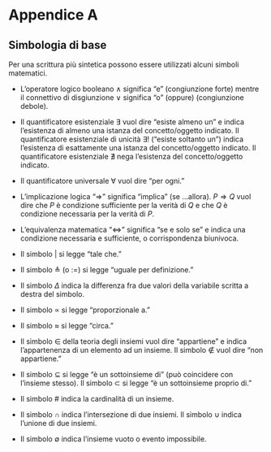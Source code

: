 # Appendice A {-}

## Simbologia di base {#simbologia-di-base .unnumbered}

Per una scrittura più sintetica possono essere utilizzati alcuni simboli
matematici.

-   L'operatore logico booleano $\land$ significa "e" (congiunzione
    forte) mentre il connettivo di disgiunzione $\lor$ significa "o"
    (oppure) (congiunzione debole).

-   Il quantificatore esistenziale $\exists$ vuol dire "esiste almeno
    un" e indica l'esistenza di almeno una istanza del concetto/oggetto
    indicato. Il quantificatore esistenziale di unicità $\exists!$
    ("esiste soltanto un") indica l'esistenza di esattamente una istanza
    del concetto/oggetto indicato. Il quantificatore esistenziale
    $\nexists$ nega l'esistenza del concetto/oggetto indicato.

-   Il quantificatore universale $\forall$ vuol dire "per ogni."

-   L'implicazione logica "$\Rightarrow$" significa "implica" (se
    ...allora). $P \Rightarrow Q$ vuol dire che $P$ è condizione
    sufficiente per la verità di $Q$ e che $Q$ è condizione necessaria
    per la verità di $P$.

-   L'equivalenza matematica "$\iff$" significa "se e solo se" e indica
    una condizione necessaria e sufficiente, o corrispondenza biunivoca.

-   Il simbolo $\vert$ si legge "tale che."

-   Il simbolo $\triangleq$ (o $:=$) si legge "uguale per definizione."

-   Il simbolo $\Delta$ indica la differenza fra due valori della
    variabile scritta a destra del simbolo.

-   Il simbolo $\propto$ si legge "proporzionale a."

-   Il simbolo $\approx$ si legge "circa."

-   Il simbolo $\in$ della teoria degli insiemi vuol dire "appartiene" e
    indica l'appartenenza di un elemento ad un insieme. Il simbolo
    $\notin$ vuol dire "non appartiene."

-   Il simbolo $\subseteq$ si legge "è un sottoinsieme di" (può
    coincidere con l'insieme stesso). Il simbolo $\subset$ si legge "è
    un sottoinsieme proprio di."

-   Il simbolo $\#$ indica la cardinalità di un insieme.

-   Il simbolo $\cap$ indica l'intersezione di due insiemi. Il simbolo
    $\cup$ indica l'unione di due insiemi.

-   Il simbolo $\emptyset$ indica l'insieme vuoto o evento impossibile.
